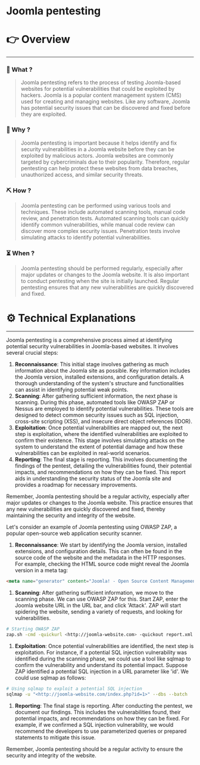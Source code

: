 # Joomla pentesting


# 👉 Overview

---

### 👀 What ?

> Joomla pentesting refers to the process of testing Joomla-based websites for potential vulnerabilities that could be exploited by hackers. Joomla is a popular content management system (CMS) used for creating and managing websites. Like any software, Joomla has potential security issues that can be discovered and fixed before they are exploited.
> 

### 🧐 Why ?

> Joomla pentesting is important because it helps identify and fix security vulnerabilities in a Joomla website before they can be exploited by malicious actors. Joomla websites are commonly targeted by cybercriminals due to their popularity. Therefore, regular pentesting can help protect these websites from data breaches, unauthorized access, and similar security threats.
> 

### ⛏️ How ?

> Joomla pentesting can be performed using various tools and techniques. These include automated scanning tools, manual code review, and penetration tests. Automated scanning tools can quickly identify common vulnerabilities, while manual code review can discover more complex security issues. Penetration tests involve simulating attacks to identify potential vulnerabilities.
> 

### ⏳ When ?

> Joomla pentesting should be performed regularly, especially after major updates or changes to the Joomla website. It is also important to conduct pentesting when the site is initially launched. Regular pentesting ensures that any new vulnerabilities are quickly discovered and fixed.
> 

# ⚙️ Technical Explanations

---

Joomla pentesting is a comprehensive process aimed at identifying potential security vulnerabilities in Joomla-based websites. It involves several crucial steps:

1. **Reconnaissance**: This initial stage involves gathering as much information about the Joomla site as possible. Key information includes the Joomla version, installed extensions, and configuration details. A thorough understanding of the system's structure and functionalities can assist in identifying potential weak points.
2. **Scanning**: After gathering sufficient information, the next phase is scanning. During this phase, automated tools like OWASP ZAP or Nessus are employed to identify potential vulnerabilities. These tools are designed to detect common security issues such as SQL injection, cross-site scripting (XSS), and insecure direct object references (IDOR).
3. **Exploitation**: Once potential vulnerabilities are mapped out, the next step is exploitation, where the identified vulnerabilities are exploited to confirm their existence. This stage involves simulating attacks on the system to understand the extent of potential damage and how these vulnerabilities can be exploited in real-world scenarios.
4. **Reporting**: The final stage is reporting. This involves documenting the findings of the pentest, detailing the vulnerabilities found, their potential impacts, and recommendations on how they can be fixed. This report aids in understanding the security status of the Joomla site and provides a roadmap for necessary improvements.

Remember, Joomla pentesting should be a regular activity, especially after major updates or changes to the Joomla website. This practice ensures that any new vulnerabilities are quickly discovered and fixed, thereby maintaining the security and integrity of the website.

Let's consider an example of Joomla pentesting using OWASP ZAP, a popular open-source web application security scanner.

1. **Reconnaissance**: We start by identifying the Joomla version, installed extensions, and configuration details. This can often be found in the source code of the website and the metadata in the HTTP responses. For example, checking the HTML source code might reveal the Joomla version in a meta tag:

```html
<meta name="generator" content="Joomla! - Open Source Content Management" />

```

1. **Scanning**: After gathering sufficient information, we move to the scanning phase. We can use OWASP ZAP for this. Start ZAP, enter the Joomla website URL in the URL bar, and click 'Attack'. ZAP will start spidering the website, sending a variety of requests, and looking for vulnerabilities.

```bash
# Starting OWASP ZAP
zap.sh -cmd -quickurl <http://joomla-website.com> -quickout report.xml

```

1. **Exploitation**: Once potential vulnerabilities are identified, the next step is exploitation. For instance, if a potential SQL injection vulnerability was identified during the scanning phase, we could use a tool like sqlmap to confirm the vulnerability and understand its potential impact. Suppose ZAP identified a potential SQL injection in a URL parameter like 'id'. We could use sqlmap as follows:

```bash
# Using sqlmap to exploit a potential SQL injection
sqlmap -u "<http://joomla-website.com/index.php?id=1>" --dbs --batch

```

1. **Reporting**: The final stage is reporting. After conducting the pentest, we document our findings. This includes the vulnerabilities found, their potential impacts, and recommendations on how they can be fixed. For example, if we confirmed a SQL injection vulnerability, we would recommend the developers to use parameterized queries or prepared statements to mitigate this issue.

Remember, Joomla pentesting should be a regular activity to ensure the security and integrity of the website.
